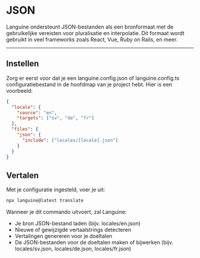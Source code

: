 # JSON

Languine ondersteunt JSON-bestanden als een bronformaat met de gebruikelijke vereisten voor pluralisatie en interpolatie. Dit formaat wordt gebruikt in veel frameworks zoals React, Vue, Ruby on Rails, en meer.


---


## Instellen

Zorg er eerst voor dat je een languine.config.json of languine.config.ts configuratiebestand in de hoofdmap van je project hebt. Hier is een voorbeeld:

```json
{
  "locale": {
    "source": "en",
    "targets": ["sv", "de", "fr"]
  },
  "files": {
    "json": {
      "include": ["locales/[locale].json"]
    }
  }
}

```

## Vertalen

Met je configuratie ingesteld, voer je uit:

```bash
npx languine@latest translate
```

Wanneer je dit commando uitvoert, zal Languine:

- Je bron JSON-bestand laden (bijv. locales/en.json)
- Nieuwe of gewijzigde vertaalstrings detecteren
- Vertalingen genereren voor je doeltalen
- De JSON-bestanden voor de doeltalen maken of bijwerken (bijv. locales/sv.json, locales/de.json, locales/fr.json)

